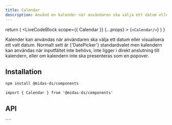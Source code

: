 ```yaml
---
title: Calendar
description: Använd en kalender när användaren ska välja ett datum eller visualisera ett datum valt på annat sätt.
---
```



  return (
    <LiveCodeBlock
      scope={{ Calendar }}
      {...props}
    >
      {`<Calendar/>`}
    </LiveCodeBlock>
  )
}

<ComponentHeader
  name='Calendar'
  friendlyName='Kalender'
  overrideHeadlessLink='https://react-spectrum.adobe.com/react-aria/Calendar.html'
/>

Kalender kan användas när användaren ska välja ett datum eller visualisera ett valt datum. Normalt sett
är <Link href='/components/date-picker'>{'DatePicker'}</Link> standardvalet men kalendern kan användas när inputfältet inte
behövs, inte ligger i direkt anslutning till kalendern, eller om kalendern inte ska presenteras som en popover.

<Example hideCode />

## Installation

```bash npm2yarn
npm install @midas-ds/components
```

```tsx
import { Calendar } from '@midas-ds/components'
```

<Example hideExample />

## API

<PropTable name='Calendar' />
````
